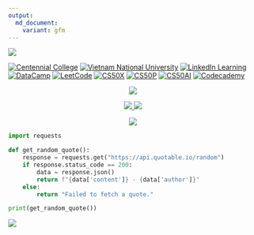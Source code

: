 ```yaml
---
output:
  md_document:
    variant: gfm
---
```


![](assets/header.png)

[![Centennial College](https://img.shields.io/badge/-Centennial%20College-d4e039?style=flat&logo=Centennial-College&logoColor=white)](https://github.com/ttran375) [![Vietnam National University](https://img.shields.io/badge/-Vietnam%20National%20University-198fd9?style=flat&logo=Vietnam-Natonal-University&logoColor=white)](https://github.com/datttrian/iu-mafe) [![LinkedIn Learning](https://img.shields.io/badge/-LinkedIn%20Learning-0073B1?style=flat&logo=LinkedIn&logoColor=white)](https://github.com/datttrian/linkedin-learning) [![DataCamp](https://img.shields.io/badge/-DataCamp-03EF62?style=flat&logo=DataCamp&logoColor=white)](https://github.com/datttrian/datacamp) [![LeetCode](https://img.shields.io/badge/-LeetCode-FFA116?style=flat&logo=LeetCode&logoColor=white)](https://github.com/datttrian/leetcode) [![CS50X](https://img.shields.io/badge/-CS50X-e00000?style=flat&logo=CS50&logoColor=white)](https://github.com/datttrian/cs50x) [![CS50P](https://img.shields.io/badge/-CS50P-e00000?style=flat&logo=CS50&logoColor=white)](https://github.com/datttrian/cs50p) [![CS50AI](https://img.shields.io/badge/-CS50AI-e00000?style=flat&logo=CS50&logoColor=white)](https://github.com/datttrian/cs50ai) [![Codecademy](https://img.shields.io/badge/-Codecademy-1F4056?style=flat&logo=Codecademy&logoColor=white)](https://github.com/datttrian/codecademy)

<p align="center">
<a href="https://github.com/datttrian">
    <img src="https://github-stats-alpha.vercel.app/api?username=datttrian">
</a>
</p>

<p align="center">
<a href="https://github.com/datttrian">
<img src="https://github-readme-stats.vercel.app/api/top-langs?username=datttrian&&show_icons=true&locale=en&layout=compact&langs_count=10">
<img src="http://github-profile-summary-cards.vercel.app/api/cards/repos-per-language?username=datttrian">
</a>
</p>

<p align="center">
<a href="https://github.com/datttrian">
<img src="http://github-profile-summary-cards.vercel.app/api/cards/profile-details?username=datttrian">
</a>
</p>

```python
import requests

def get_random_quote():
    response = requests.get("https://api.quotable.io/random")
    if response.status_code == 200:
        data = response.json()
        return f"{data['content']} - {data['author']}"
    else:
        return "Failed to fetch a quote."

print(get_random_quote())
```

![](assets/footer.svg)
